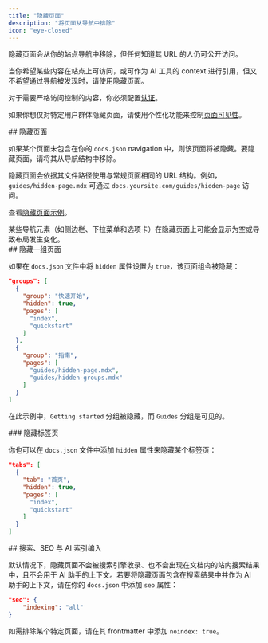```yaml
---
title: "隐藏页面"
description: "将页面从导航中排除"
icon: "eye-closed"
---
```


隐藏页面会从你的站点导航中移除，但任何知道其 URL 的人仍可公开访问。

当你希望某些内容在站点上可访问，或可作为 AI 工具的 context 进行引用，但又不希望通过导航被发现时，请使用隐藏页面。

对于需要严格访问控制的内容，你必须配置[认证](/zh/authentication-personalization/authentication-setup)。

如果你想仅对特定用户群体隐藏页面，请使用个性化功能来控制[页面可见性](/zh/authentication-personalization/overview#page-visibility)。

<div id="hiding-a-page">
  ## 隐藏页面
</div>

如果某个页面未包含在你的 `docs.json` navigation 中，则该页面将被隐藏。要隐藏页面，请将其从导航结构中移除。

隐藏页面会依据其文件路径使用与常规页面相同的 URL 结构。例如，`guides/hidden-page.mdx` 可通过 `docs.yoursite.com/guides/hidden-page` 访问。

查看[隐藏页面示例](/zh/guides/hidden-page-example)。

<Note>
  某些导航元素（如侧边栏、下拉菜单和选项卡）在隐藏页面上可能会显示为空或导致布局发生变化。
</Note>

<div id="hiding-a-group-of-pages">
  ## 隐藏一组页面
</div>

如果在 `docs.json` 文件中将 `hidden` 属性设置为 `true`，该页面组会被隐藏：

```json highlight={4}
"groups": [
  {
    "group": "快速开始",
    "hidden": true,
    "pages": [
      "index",
      "quickstart"
    ]
  },
  {
    "group": "指南",
    "pages": [
      "guides/hidden-page.mdx",
      "guides/hidden-groups.mdx"
    ]
  }
]
```

在此示例中，`Getting started` 分组被隐藏，而 `Guides` 分组是可见的。

<div id="hiding-a-tab">
  ### 隐藏标签页
</div>

你也可以在 `docs.json` 文件中添加 `hidden` 属性来隐藏某个标签页：

```json highlight={4}
"tabs": [
  {
    "tab": "首页",
    "hidden": true,
    "pages": [
      "index",
      "quickstart"
    ]
  }
]
```

<div id="search-seo-and-ai-indexing">
  ## 搜索、SEO 与 AI 索引编入
</div>

默认情况下，隐藏页面不会被搜索引擎收录、也不会出现在文档内的站内搜索结果中，且不会用于 AI 助手的上下文。若要将隐藏页面包含在搜索结果中并作为 AI 助手的上下文，请在你的 `docs.json` 中添加 `seo` 属性：

```json
"seo": {
    "indexing": "all"
}
```

如需排除某个特定页面，请在其 frontmatter 中添加 `noindex: true`。
